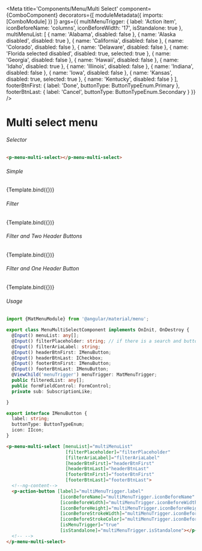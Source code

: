 


<Meta title='Components/Menu/Multi Select'
    component={ComboComponent}
    decorators={[
      moduleMetadata({
          imports: [ComboModule]
      })
    ]}
    args={{
      multiMenuTrigger: {
        label: 'Action item',
        iconBeforeName: 'columns',
        iconBeforeWidth: '17',
        isStandalone: true
      },
      multiMenuList: [
        { name: 'Alabama',
          disabled: false
        },
        { name: 'Alaska disabled',
          disabled: true
        },
        { name: 'California',
          disabled: false
        },
        { name: 'Colorado',
          disabled: false
        },
        { name: 'Delaware',
          disabled: false
        },
        { name: 'Florida selected disabled',
          disabled: true,
          selected: true
        },
        { name: 'Georgia',
          disabled: false
        },
        { name: 'Hawaii',
          disabled: false
        },
        { name: 'Idaho',
          disabled: true
        },
        { name: 'Illinois',
          disabled: false
        },
        { name: 'Indiana',
          disabled: false
        },
        { name: 'Iowa',
          disabled: false
        },
        { name: 'Kansas',
          disabled: true,
          selected: true
        },
        { name: 'Kentucky',
          disabled: false
        }
      ],
      footerBtnFirst: {
        label: 'Done',
        buttonType: ButtonTypeEnum.Primary
      },
      footerBtnLast: {
        label: 'Cancel',
        buttonType: ButtonTypeEnum.Secondary
      }
    }}
 />


# Multi select menu

###### Selector
```html
<p-menu-multi-select></p-menu-multi-select>
```
###### Simple
<Canvas>
  <Story name="Multi Select"
    args={{
    }}>
    {Template.bind({})}
  </Story>
</Canvas>

###### Filter
<Canvas>
  <Story name="Multi Select with Filter"
    args={{
      filterAriaLabel: 'Find Label',
      filterPlaceholder: 'Find Label'
    }}>
    {Template.bind({})}
  </Story>
</Canvas>

###### Filter and Two Header Buttons
<Canvas>
  <Story name="Filter and Two Header Buttons"
    args={{
      filterAriaLabel: 'Find Label',
      filterPlaceholder: 'Find Label',
      headerBtnFirst: {
        label: 'Clear selected',
        buttonType: ButtonTypeEnum.Tertiary,
        icon: {
          iconName: 'eraser',
          width: '15',
          height: '15'
        }
      },
      headerBtnLast: {
        label: 'Not equal to'
      },
    }}>
    {Template.bind({})}
  </Story>
</Canvas>

###### Filter and One Header Button
<Canvas>
  <Story name="Filter and One Header Button"
    args={{
      filterAriaLabel: 'Find Label',
      filterPlaceholder: 'Find Label',
      headerBtnFirst: {
        label: 'Clear selected',
        buttonType: ButtonTypeEnum.Tertiary,
        icon: {
          iconName: 'eraser',
          width: '15',
          height: '15'
        }
      }
    }}>
    {Template.bind({})}
  </Story>
</Canvas>

###### Usage
```ts
import {MatMenuModule} from '@angular/material/menu';

export class MenuMultiSelectComponent implements OnInit, OnDestroy {
  @Input() menuList: any[];
  @Input() filterPlaceholder: string; // if there is a search and buttons
  @Input() filterAriaLabel: string;
  @Input() headerBtnFirst: IMenuButton;
  @Input() headerBtnLast: ICheckbox;
  @Input() footerBtnFirst: IMenuButton;
  @Input() footerBtnLast: IMenuButton;
  @ViewChild('menuTrigger') menuTrigger: MatMenuTrigger;
  public filteredList: any[];
  public formFieldControl: FormControl;
  private sub: SubscriptionLike;

}

export interface IMenuButton {
  label: string;
  buttonType: ButtonTypeEnum;
  icon: IIcon;
}
```
```html
<p-menu-multi-select [menuList]="multiMenuList"
                      [filterPlaceholder]="filterPlaceholder"
                      [filterAriaLabel]="filterAriaLabel"
                      [headerBtnFirst]="headerBtnFirst"
                      [headerBtnLast]="headerBtnLast"
                      [footerBtnFirst]="footerBtnFirst"
                      [footerBtnLast]="footerBtnLast">
  <!--ng-content-->
  <p-action-button [label]="multiMenuTrigger.label"
                    [iconBeforeName]="multiMenuTrigger.iconBeforeName"
                    [iconBeforeWidth]="multiMenuTrigger.iconBeforeWidth"
                    [iconBeforeHeight]="multiMenuTrigger.iconBeforeHeight"
                    [iconBeforeStrokeWidth]="multiMenuTrigger.iconBeforeStrokeWidth"
                    [iconBeforeStrokeColor]="multiMenuTrigger.iconBeforeStrokeColor"
                    [isMenuTrigger]="true"
                    [isStandalone]="multiMenuTrigger.isStandalone"></p-action-button>
  <!-- -->
</p-menu-multi-select>
```
